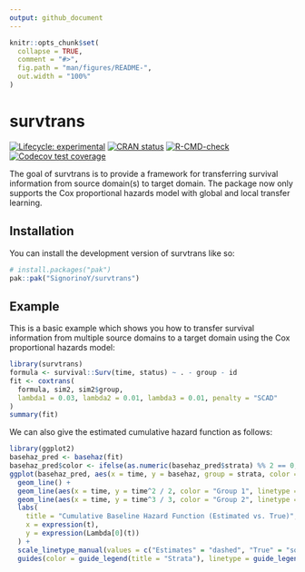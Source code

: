 ```yaml
---
output: github_document
---
```


<!-- README.md is generated from README.Rmd. Please edit that file -->

```r
knitr::opts_chunk$set(
  collapse = TRUE,
  comment = "#>",
  fig.path = "man/figures/README-",
  out.width = "100%"
)
```

# survtrans

<!-- badges: start -->
[![Lifecycle: experimental](https://img.shields.io/badge/lifecycle-experimental-orange.svg)](https://lifecycle.r-lib.org/articles/stages.html#experimental)
[![CRAN status](https://www.r-pkg.org/badges/version/survtrans)](https://CRAN.R-project.org/package=survtrans)
[![R-CMD-check](https://github.com/SignorinoY/survtrans/actions/workflows/R-CMD-check.yaml/badge.svg)](https://github.com/SignorinoY/survtrans/actions/workflows/R-CMD-check.yaml)
[![Codecov test coverage](https://codecov.io/gh/SignorinoY/survtrans/graph/badge.svg)](https://app.codecov.io/gh/SignorinoY/survtrans)
<!-- badges: end -->

The goal of survtrans is to provide a framework for transferring survival information from source domain(s) to target domain. The package now only supports the Cox proportional hazards model with global and local transfer learning.

## Installation

You can install the development version of survtrans like so:

```r
# install.packages("pak")
pak::pak("SignorinoY/survtrans")
```

## Example

This is a basic example which shows you how to transfer survival information from multiple source domains to a target domain using the Cox proportional hazards model:

```r
library(survtrans)
formula <- survival::Surv(time, status) ~ . - group - id
fit <- coxtrans(
  formula, sim2, sim2$group,
  lambda1 = 0.03, lambda2 = 0.01, lambda3 = 0.01, penalty = "SCAD"
)
summary(fit)
```

We can also give the estimated cumulative hazard function as follows:
```r
library(ggplot2)
basehaz_pred <- basehaz(fit)
basehaz_pred$color <- ifelse(as.numeric(basehaz_pred$strata) %% 2 == 0, "Group 2", "Group 1")
ggplot(basehaz_pred, aes(x = time, y = basehaz, group = strata, color = factor(color), linetype = "Estimates")) +
  geom_line() +
  geom_line(aes(x = time, y = time^2 / 2, color = "Group 1", linetype = "True")) +
  geom_line(aes(x = time, y = time^3 / 3, color = "Group 2", linetype = "True")) +
  labs(
    title = "Cumulative Baseline Hazard Function (Estimated vs. True)",
    x = expression(t),
    y = expression(Lambda[0](t))
  ) +
  scale_linetype_manual(values = c("Estimates" = "dashed", "True" = "solid")) +
  guides(color = guide_legend(title = "Strata"), linetype = guide_legend(title = "Type"))
```
